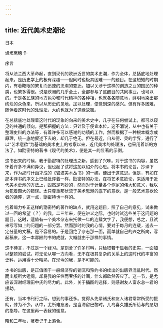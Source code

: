 ```yaml
---
---
---
```

title: 近代美术史潮论
---



日本

坂垣鹰穂 作

序言

将从法兰西大革命起，直到现代的欧洲近世的美术史潮，作为全体，总括底地处理起来，是历史学上的极有深趣——但同时也极其困难——的题目。在这短短的时期内，有着眩眼的繁复而迅速的思潮的变迁。加以关涉于这样的创造之业的国民的种类，也繁多得很。说是欧洲的几乎全土，全都参与了这醒目的共同事业，也可以的。于是各民族的地方色彩和时代精神的各种相，也就各各随意地，鲜明地染出那绚烂的众色来，所以从历史的见地，加以处理，便觉到深的感兴。但有许多困难，随伴着这时代的处理法，大约也就为了这缘故罢。

在总括底地处理着这时代的现象的向来的美术史中，几乎在任何尝试上，都可以窥见的共通的倾向，是那把握的方法：只计及于便宜本位。这不消说，从中也有关于整理史料的办法等，有着许多可以感谢的功绩的工作，然而根据了一种根本概念或原理，统一底地叙述下去的，却几于绝无。但在最近，自从德、奥的学界，通行了以“艺术意欲”为基础的美术史上的考察以来，近代美术的处理法，也采用着新的方法了。如勖密特的著书《现代的美术》，便是其一的显著的示例。

这书出来的时候，我于勖密特的处理法之新，感到了兴味。对于这书的内容，虽然怀着许多不满和异议，但也起了试将这加以绍介的心思。将本书的论旨，抄译下来，作为那时计画才成的《岩波美术丛书》的一编，便出于这意思。但是，有如在那本译书的序文上已经批评着一样，勖密特的办法，在将艺术意欲论，来适用于近代美术史潮的方法上，固然是巧妙的，然而对于计量各个作家的伟大和意义，我以为犯着颇大的错误。太只尊重那伏流于美术思潮的底下的意欲，是一般艺术意欲论者的通弊，这一点，勖密特也一样的。

抱着竭力补正这样的勖密特的著作的缺点，就用这题目，照了自己的意见，试来做过一回的希望（？）的我，二三年来，便在讲义之际，也时时试选些关于这问题的题目。这时，适值有一个美术杂志来托做一年的连载文字了，我便想，总之，且试来写写如上的问题的一部分罢。然而那时的我的心情，要对于每月的连载，送去一定分量的文稿，是不容易的。于是回绝了杂志那一面，而单就自己的兴之所向，写起稿来。这一本寡陋的书的成就，大概就由于那样的事情。

这不待言，不过是一个肄习。是割舍了许多材料，只检取若干显著的史实，一面加以整顿的尝试。将无论从哪一方向看，无不在极其复杂的关系上的这时代的丰富的史料，运用得十分精熟，在现今的我，是不可能的。

本书的出版，是正值困于一般经济界的销沉和豫约书的续出的出版界混乱时代。然而出版所大镫阁，却将我的任性而奢侈的计画，什么都欣然答应了。这一节，是尤应该深谢经理田中氏的尽力的。此外，关于插图的选择，则感谢友人富永总一君的援助。

还有，当本书刊行之际，想到的事还多。觉得从先辈诸氏和友人诸君常常所受的援助，殊为不少。从中，尤所难忘者，是当滞留巴黎时，儿岛喜久雄氏所给与的恳切的指导。在这里再一表我的谢意。

昭和二年秋，著者记于上落合。